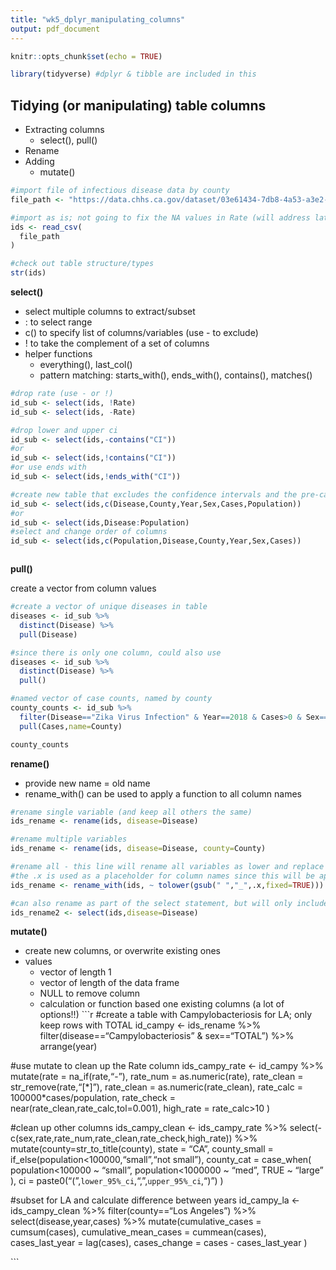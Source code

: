 ```yaml
---
title: "wk5_dplyr_manipulating_columns"
output: pdf_document
---
```


```r
knitr::opts_chunk$set(echo = TRUE)

library(tidyverse) #dplyr & tibble are included in this

```

## Tidying (or manipulating) table columns
* Extracting columns
  + select(), pull()
* Rename
* Adding
  + mutate()


```r

#import file of infectious disease data by county
file_path <- "https://data.chhs.ca.gov/dataset/03e61434-7db8-4a53-a3e2-1d4d36d6848d/resource/75019f89-b349-4d5e-825d-8b5960fc028c/download/idb_odp_2001-2018.csv"

#import as is; not going to fix the NA values in Rate (will address later)
ids <- read_csv(
  file_path
)

#check out table structure/types
str(ids)

```

**select()**

* select multiple columns to extract/subset
* : to select range
* c() to specify list of columns/variables (use - to exclude)
* ! to take the complement of a set of columns
* helper functions
  + everything(), last_col()
  + pattern matching: starts_with(), ends_with(), contains(), matches()

```r
#drop rate (use - or !)
id_sub <- select(ids, !Rate)
id_sub <- select(ids, -Rate)

#drop lower and upper ci
id_sub <- select(ids,-contains("CI"))
#or
id_sub <- select(ids,!contains("CI"))
#or use ends with
id_sub <- select(ids,!ends_with("CI"))

#create new table that excludes the confidence intervals and the pre-calculated rate
id_sub <- select(ids,c(Disease,County,Year,Sex,Cases,Population))
#or
id_sub <- select(ids,Disease:Population)
#select and change order of columns
id_sub <- select(ids,c(Population,Disease,County,Year,Sex,Cases))



```

**pull()**

create a vector from column values

```r
#create a vector of unique diseases in table
diseases <- id_sub %>%
  distinct(Disease) %>%
  pull(Disease)

#since there is only one column, could also use 
diseases <- id_sub %>%
  distinct(Disease) %>%
  pull()

#named vector of case counts, named by county
county_counts <- id_sub %>%
  filter(Disease=="Zika Virus Infection" & Year==2018 & Cases>0 & Sex=="TOTAL") %>%
  pull(Cases,name=County)

county_counts

```

**rename()**

* provide new name = old name
* rename_with() can be used to apply a function to all column names
```r

#rename single variable (and keep all others the same)
ids_rename <- rename(ids, disease=Disease)

#rename multiple variables
ids_rename <- rename(ids, disease=Disease, county=County)

#rename all - this line will rename all variables as lower and replace spaces with _ 
#the .x is used as a placeholder for column names since this will be applied to all columns
ids_rename <- rename_with(ids, ~ tolower(gsub(" ","_",.x,fixed=TRUE)))

#can also rename as part of the select statement, but will only include selected columns
ids_rename2 <- select(ids,disease=Disease)
```

**mutate()**

* create new columns, or overwrite existing ones
* values
  + vector of length 1
  + vector of length of the data frame
  + NULL to remove column
  + calculation or function based one existing columns (a lot of options!!)
```r

#create a table with Campylobacteriosis for LA; only keep rows with TOTAL
id_campy <- ids_rename %>%
  filter(disease=="Campylobacteriosis" & sex=="TOTAL") %>%
  arrange(year)

#use mutate to clean up the Rate column
ids_campy_rate <- id_campy %>%
  mutate(rate = na_if(rate,"-"),
         rate_num = as.numeric(rate),
         rate_clean = str_remove(rate,"[*]"),
         rate_clean = as.numeric(rate_clean),
         rate_calc = 100000*cases/population, 
         rate_check = near(rate_clean,rate_calc,tol=0.001),
         high_rate = rate_calc>10
  )

#clean up other columns
ids_campy_clean <- ids_campy_rate %>%
  select(-c(sex,rate,rate_num,rate_clean,rate_check,high_rate)) %>%
  mutate(county=str_to_title(county),
         state = "CA",
         county_small = if_else(population<100000,"small","not small"),
         county_cat = case_when(
           population<100000 ~ "small",
           population<1000000 ~ "med",
           TRUE ~ "large"
         ),
         ci = paste0("(",`lower_95%_ci`,", ",`upper_95%_ci`,")")
         ) 

#subset for LA and calculate difference between years
id_campy_la <- ids_campy_clean %>%
  filter(county=="Los Angeles") %>%
  select(disease,year,cases) %>%
  mutate(cumulative_cases = cumsum(cases),
         cumulative_mean_cases = cummean(cases),
         cases_last_year = lag(cases),
         cases_change = cases - cases_last_year
         )



```